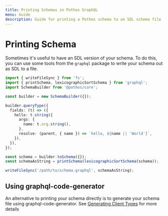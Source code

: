 ```yaml
---
title: Printing Schemas in Pothos GraphQL
menu: Guide
description: Guide for printing a Pothos schema to an SDL schema file
---
```






# Printing Schema

Sometimes it's useful to have an SDL version of your schema. To do this, you can use some tools from
the `graphql` package to write your schema out as SDL to a file.

```typescript
import { writeFileSync } from 'fs';
import { printSchema, lexicographicSortSchema } from 'graphql';
import SchemaBuilder from '@pothos/core';

const builder = new SchemaBuilder({});

builder.queryType({
  fields: (t) => ({
    hello: t.string({
      args: {
        name: t.arg.string(),
      },
      resolve: (parent, { name }) => `hello, ${name || 'World'}`,
    }),
  }),
});

const schema = builder.toSchema({});
const schemaAsString = printSchema(lexicographicSortSchema(schema));

writeFileSync('/path/to/schema.graphql', schemaAsString);
```

## Using graphql-code-generator

An alternative to printing your schema directly is to generate your schema file using
graphql-code-generator. See [Generating Client Types](./generating-client-types) for more details
